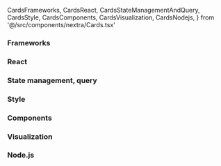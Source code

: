   CardsFrameworks,
  CardsReact,
  CardsStateManagementAndQuery,
  CardsStyle,
  CardsComponents,
  CardsVisualization,
  CardsNodejs,
} from '@/src/components/nextra/Cards.tsx'

### Frameworks

<CardsFrameworks />

### React

<CardsReact />

### State management, query

<CardsStateManagementAndQuery />

### Style

<CardsStyle />

### Components

<CardsComponents />

### Visualization

<CardsVisualization />

### Node.js

<CardsNodejs />
